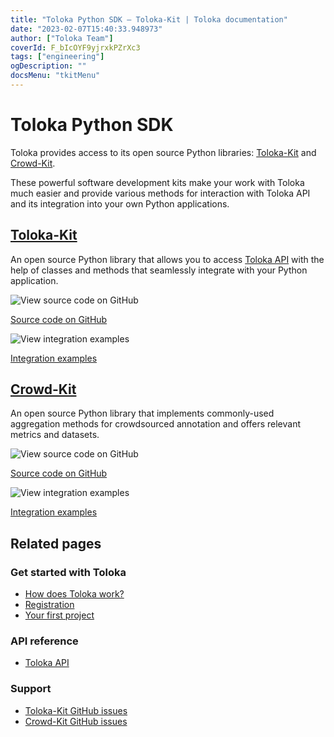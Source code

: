 ```yaml
---
title: "Toloka Python SDK — Toloka-Kit | Toloka documentation"
date: "2023-02-07T15:40:33.948973"
author: ["Toloka Team"]
coverId: F_bIcOYF9yjrxkPZrXc3
tags: ["engineering"]
ogDescription: ""
docsMenu: "tkitMenu"
---
```



# Toloka Python SDK

Toloka provides access to its open source Python libraries: [Toloka-Kit](/docs-new/toloka-kit/index) and [Crowd-Kit](/docs-new/crowd-kit/).

These powerful software development kits make your work with Toloka much easier and provide various methods for interaction with Toloka API and its integration into your own Python applications.

## [Toloka-Kit](/docs-new/toloka-kit/)

An open source Python library that allows you to access [Toloka API](/docs-new/api/) with the help of classes and methods that seamlessly integrate with your Python application.

<img src="https://yastatic.net/s3/doc-binary/src/support/toloka/en/social/github.svg" alt="View source code on GitHub" />

[Source code on GitHub](https://github.com/Toloka/toloka-kit)

<img src="https://yastatic.net/s3/doc-binary/src/support/toloka/en/social/jupyter.svg" alt="View integration examples" />

[Integration examples](https://github.com/Toloka/toloka-kit/tree/main/examples)

## [Crowd-Kit](/docs-new/crowd-kit/)

An open source Python library that implements commonly-used aggregation methods for crowdsourced annotation and offers relevant metrics and datasets.

<img src="https://yastatic.net/s3/doc-binary/src/support/toloka/en/social/github.svg" alt="View source code on GitHub" />

[Source code on GitHub](https://github.com/Toloka/crowd-kit)

<img src="https://yastatic.net/s3/doc-binary/src/support/toloka/en/social/jupyter.svg" alt="View integration examples" />

[Integration examples](https://github.com/Toloka/crowd-kit/tree/main/examples)

## Related pages

### Get started with Toloka

- [How does Toloka work?](https://toloka.ai/en/docs/guide/concepts/overview)
- [Registration](https://toloka.ai/en/docs/guide/concepts/access)
- [Your first project](https://toloka.ai/en/docs/guide/concepts/first-project)

### API reference

- [Toloka API](/docs-new/api/)

### Support

- [Toloka-Kit GitHub issues](https://github.com/Toloka/toloka-kit/issues)
- [Crowd-Kit GitHub issues](https://github.com/Toloka/crowd-kit/issues)

<GlobalCommunity/>

<SocialMedia/>
